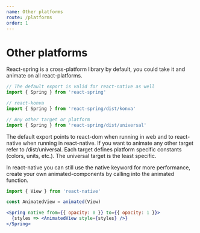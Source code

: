 ```yaml
---
name: Other platforms
route: /platforms
order: 1
---
```



# Other platforms

React-spring is a cross-platform library by default, you could take it and animate on all react-platforms. 

```jsx
// The default export is valid for react-native as well
import { Spring } from 'react-spring'

// react-konva
import { Spring } from 'react-spring/dist/konva'

// Any other target or platform
import { Spring } from 'react-spring/dist/universal'
```

The default export points to react-dom when running in web and to react-native when running in react-native. If you want to animate any other target refer to /dist/universal. Each target defines platform specific constants (colors, units, etc.). The universal target is the least specific.

In react-native you can still use the native keyword for more performance, create your own animated-components by calling into the animated function.

```jsx
import { View } from 'react-native'

const AnimatedView = animated(View)

<Spring native from={{ opacity: 0 }} to={{ opacity: 1 }}>
  {styles => <AnimatedView style={styles} />}
</Spring>
```